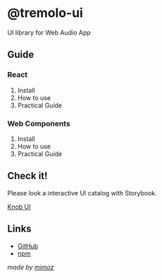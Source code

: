 
# @tremolo-ui

UI library for Web Audio App

## Guide

### React

1. <DocsLink href="./React Guide/Install.mdx">Install</DocsLink>
2. <DocsLink href="./React Guide/How to use.mdx">How to use</DocsLink>
3. <DocsLink href="./React Guide/Practical Guide.mdx">Practical Guide</DocsLink>

### Web Components

1. <DocsLink href="./Web Components Guide/Install.mdx">Install</DocsLink>
2. <DocsLink href="./Web Components Guide/How to use.mdx">How to use</DocsLink>
3. <DocsLink href="./Web Components Guide/Practical Guide.mdx">Practical Guide</DocsLink>

## Check it!

Please look a interactive UI catalog with Storybook.

[Knob UI](?path=/docs/react-components-knob--docs)

## Links

- [GitHub](https://github.com/m1m0zzz/tremolo-ui)
- [npm](https://www.npmjs.com/org/tremolo-ui)

*made by [mimoz](https://github.com/m1m0zzz/)*
